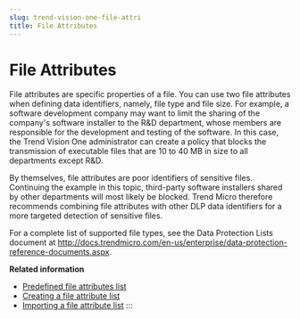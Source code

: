 ```yaml
---
slug: trend-vision-one-file-attri
title: File Attributes
---
```

# File Attributes

File attributes are specific properties of a file. You can use two file attributes when defining data identifiers, namely, file type and file size. For example, a software development company may want to limit the sharing of the company's software installer to the R&D department, whose members are responsible for the development and testing of the software. In this case, the Trend Vision One administrator can create a policy that blocks the transmission of executable files that are 10 to 40 MB in size to all departments except R&D.

By themselves, file attributes are poor identifiers of sensitive files. Continuing the example in this topic, third-party software installers shared by other departments will most likely be blocked. Trend Micro therefore recommends combining file attributes with other DLP data identifiers for a more targeted detection of sensitive files.

For a complete list of supported file types, see the Data Protection Lists document at <http://docs.trendmicro.com/en-us/enterprise/data-protection-reference-documents.aspx>.

**Related information**

- [Predefined file attributes list](file-attributes-email-security.mdx)
- [Creating a file attribute list](create-file-attribute-email.mdx)
- [Importing a file attribute list](import-file-attribute-list.mdx)
:::
